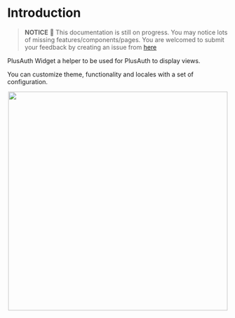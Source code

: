# Introduction

> **NOTICE** 📣
> This documentation is still on progress. You may notice lots of missing features/components/pages.
> You are welcomed to submit your feedback by creating an issue from [here](https://github.com/PlusAuth/plusauth-widget/issues)

PlusAuth Widget a helper to be used for PlusAuth to display views.

You can customize theme, functionality and locales with a set of configuration.

<p align="center">
  <img align="center" height="500px" src="assets/preview.png"/>
</p>
